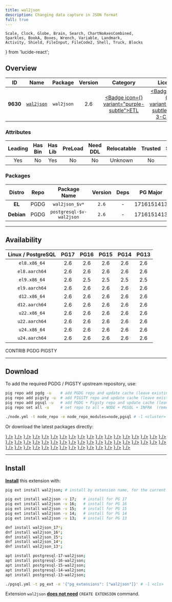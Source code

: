 ```yaml
---
title: wal2json
description: Changing data capture in JSON format
full: true
---
```


    Scale, Clock, Globe, Brain, Search, ChartNoAxesCombined,
    Sparkles, BookA, Boxes, Wrench, Variable, Landmark,
    Activity, Shield, FileInput, FileCode2, Shell, Truck, Blocks
} from 'lucide-react';

## Overview

| <TooltipIconButton tooltip="Extension unique identifier" side="top">ID</TooltipIconButton> | <TooltipIconButton tooltip="Extension name" side="top">Name</TooltipIconButton> | <TooltipIconButton tooltip="Package name for installation" side="top">Package</TooltipIconButton> | <TooltipIconButton tooltip="Latest available extension version" side="top">Version</TooltipIconButton> | <TooltipIconButton tooltip="Extension category" side="top">Category</TooltipIconButton> | <TooltipIconButton tooltip="Open source license" side="top">License</TooltipIconButton> | <TooltipIconButton tooltip="Programming language" side="top">Lang</TooltipIconButton> |
|:--------:|:--------:|:----------:|:--------------:|:---------------------------------------:|:------------------------------------------------------:|:----:|
| **9630** | [`wal2json`](https://github.com/eulerto/wal2json) | `wal2json` | 2.6 | <a href="/ext/etl" className="no-underline"><Badge icon={<Truck />} variant="purple-subtle">ETL</Badge></a> | <a href="/ext/list/license#bsd-3-clause" className="no-underline"><Badge icon={<Scale />} variant="blue-subtle">BSD 3-Clause</Badge></a> | <a href="/ext/list/lang#c"><Badge icon={<FileCode2 />} variant="blue-subtle">C</Badge></a> |

### Attributes

| <TooltipIconButton tooltip="The Primary Leading extension in the Package" side="top">Leading</TooltipIconButton> | <TooltipIconButton tooltip="Contains binary utils" side="top">Has Bin</TooltipIconButton> | <TooltipIconButton tooltip="Contains .so shared library files" side="top">Has Lib</TooltipIconButton> | <TooltipIconButton tooltip="Requires preloading via shared_preload_libraries" side="top">PreLoad</TooltipIconButton> | <TooltipIconButton tooltip="Requires CREATE EXTENSION DDL command" side="top">Need DDL</TooltipIconButton> | <TooltipIconButton tooltip="Can be installed in any schema" side="top">Relocatable</TooltipIconButton> | <TooltipIconButton tooltip="Can be created by non-superuser" side="top">Trusted</TooltipIconButton> | <TooltipIconButton tooltip="Schemas used by this extension" side="top">Schemas</TooltipIconButton> |
|:-------:|:-------:|:-------:|:-------:|:--------:|:-----------:|:-------:|:-------:|
| Yes | No | Yes | No | No | Unknown | No | - |

### Packages

| <TooltipIconButton tooltip="Linux distribution family, EL or Debian" side="top">Distro</TooltipIconButton> | <TooltipIconButton tooltip="Package repository" side="top">Repo</TooltipIconButton> | <TooltipIconButton tooltip="The RPM/DEB Package Name Pattern (replace $v with real pg major)" side="top">Package Name</TooltipIconButton> | <TooltipIconButton tooltip="Latest package version" side="top">Version</TooltipIconButton> | <TooltipIconButton tooltip="RPM/DEB Package dependencies" side="top">Deps</TooltipIconButton> | <TooltipIconButton tooltip="Available in these PostgreSQL Major Versions" side="top">PG Major</TooltipIconButton> |
|:----------:|:--------:|:------------------------:|:-----------:|:------------:|:------------------:|
|   **EL**   | <Badge variant="blue-subtle"><span className="font-bold">PGDG</span></Badge> | `wal2json_$v*` | `2.6` | - | <Badge variant="green-subtle">17</Badge><Badge variant="green-subtle">16</Badge><Badge variant="green-subtle">15</Badge><Badge variant="green-subtle">14</Badge><Badge variant="green-subtle">13</Badge> |
| **Debian** | <Badge variant="blue-subtle"><span className="font-bold">PGDG</span></Badge> | `postgresql-$v-wal2json` | `2.6` | - | <Badge variant="green-subtle">17</Badge><Badge variant="green-subtle">16</Badge><Badge variant="green-subtle">15</Badge><Badge variant="green-subtle">14</Badge><Badge variant="green-subtle">13</Badge> |



------

## Availability

| <TooltipIconButton tooltip="Linux Distro Arch / PostgreSQL Major Version" side="top">Linux / PostgreSQL </TooltipIconButton> | **PG17** | **PG16** | **PG15** | **PG14** | **PG13** |
|:-----:|:-----:|:-----:|:-----:|:-----:|:-----:|
| `el8.x86_64` | <Badge variant="blue-subtle">2.6</Badge> | <Badge variant="blue-subtle">2.6</Badge> | <Badge variant="blue-subtle">2.6</Badge> | <Badge variant="blue-subtle">2.6</Badge> | <Badge variant="blue-subtle">2.6</Badge> |
| `el8.aarch64` | <Badge variant="blue-subtle">2.6</Badge> | <Badge variant="blue-subtle">2.6</Badge> | <Badge variant="blue-subtle">2.6</Badge> | <Badge variant="blue-subtle">2.6</Badge> | <Badge variant="blue-subtle">2.6</Badge> |
| `el9.x86_64` | <Badge variant="blue-subtle">2.6</Badge> | <Badge variant="blue-subtle">2.5</Badge> | <Badge variant="blue-subtle">2.5</Badge> | <Badge variant="blue-subtle">2.5</Badge> | <Badge variant="blue-subtle">2.5</Badge> |
| `el9.aarch64` | <Badge variant="blue-subtle">2.6</Badge> | <Badge variant="blue-subtle">2.6</Badge> | <Badge variant="blue-subtle">2.6</Badge> | <Badge variant="blue-subtle">2.6</Badge> | <Badge variant="blue-subtle">2.6</Badge> |
| `d12.x86_64` | <Badge variant="blue-subtle">2.6</Badge> | <Badge variant="blue-subtle">2.6</Badge> | <Badge variant="blue-subtle">2.6</Badge> | <Badge variant="blue-subtle">2.6</Badge> | <Badge variant="blue-subtle">2.6</Badge> |
| `d12.aarch64` | <Badge variant="blue-subtle">2.6</Badge> | <Badge variant="blue-subtle">2.6</Badge> | <Badge variant="blue-subtle">2.6</Badge> | <Badge variant="blue-subtle">2.6</Badge> | <Badge variant="blue-subtle">2.6</Badge> |
| `u22.x86_64` | <Badge variant="blue-subtle">2.6</Badge> | <Badge variant="blue-subtle">2.6</Badge> | <Badge variant="blue-subtle">2.6</Badge> | <Badge variant="blue-subtle">2.6</Badge> | <Badge variant="blue-subtle">2.6</Badge> |
| `u22.aarch64` | <Badge variant="blue-subtle">2.6</Badge> | <Badge variant="blue-subtle">2.6</Badge> | <Badge variant="blue-subtle">2.6</Badge> | <Badge variant="blue-subtle">2.6</Badge> | <Badge variant="blue-subtle">2.6</Badge> |
| `u24.x86_64` | <Badge variant="blue-subtle">2.6</Badge> | <Badge variant="blue-subtle">2.6</Badge> | <Badge variant="blue-subtle">2.6</Badge> | <Badge variant="blue-subtle">2.6</Badge> | <Badge variant="blue-subtle">2.6</Badge> |
| `u24.aarch64` | <Badge variant="blue-subtle">2.6</Badge> | <Badge variant="blue-subtle">2.6</Badge> | <Badge variant="blue-subtle">2.6</Badge> | <Badge variant="blue-subtle">2.6</Badge> | <Badge variant="blue-subtle">2.6</Badge> |

<Badge variant="green-subtle"><span className="font-black">CONTRIB</span></Badge> <Badge variant="blue-subtle"><span className="font-black">PGDG</span></Badge> <Badge variant="amber-subtle"><span className="font-black">PIGSTY</span></Badge>

------

## Download

To add the required PGDG / PIGSTY upstream repository, use:

```bash tab="pig"
pig repo add pgdg -u    # add PGDG repo and update cache (leave existing repos)
pig repo add pigsty -u  # add PIGSTY repo and update cache (leave existing repos)
pig repo add pgsql -u   # add PGDG + Pigsty repo and update cache (leave existing repos)
pig repo set all -u     # set repo to all = NODE + PGSQL + INFRA  (remove existing repos)
```
```bash tab="pigsty"
./node.yml -t node_repo -e node_repo_modules=node,pgsql # -l <cluster>
```

Or download the latest packages directly:

<Files>
    <Folder name="el8.x86_64">
        <a href="https://download.postgresql.org/pub/repos/yum/17/redhat/rhel-8-x86_64/wal2json_17-2.6-2PGDG.rhel8.x86_64.rpm"><File name="wal2json_17-2.6-2PGDG.rhel8.x86_64.rpm" icon={<Package className="text-emerald-500" />} /></a>
        <a href="https://download.postgresql.org/pub/repos/yum/16/redhat/rhel-8-x86_64/wal2json_16-2.6-1PGDG.rhel8.x86_64.rpm"><File name="wal2json_16-2.6-1PGDG.rhel8.x86_64.rpm" icon={<Package className="text-emerald-500" />} /></a>
        <a href="https://download.postgresql.org/pub/repos/yum/15/redhat/rhel-8-x86_64/wal2json_15-2.6-1PGDG.rhel8.x86_64.rpm"><File name="wal2json_15-2.6-1PGDG.rhel8.x86_64.rpm" icon={<Package className="text-emerald-500" />} /></a>
        <a href="https://download.postgresql.org/pub/repos/yum/14/redhat/rhel-8-x86_64/wal2json_14-2.6-1PGDG.rhel8.x86_64.rpm"><File name="wal2json_14-2.6-1PGDG.rhel8.x86_64.rpm" icon={<Package className="text-emerald-500" />} /></a>
        <a href="https://download.postgresql.org/pub/repos/yum/13/redhat/rhel-8-x86_64/wal2json_13-2.6-1PGDG.rhel8.x86_64.rpm"><File name="wal2json_13-2.6-1PGDG.rhel8.x86_64.rpm" icon={<Package className="text-emerald-500" />} /></a>
    </Folder>
    <Folder name="el8.aarch64">
        <a href="https://download.postgresql.org/pub/repos/yum/17/redhat/rhel-8-aarch64/wal2json_17-2.6-2PGDG.rhel8.aarch64.rpm"><File name="wal2json_17-2.6-2PGDG.rhel8.aarch64.rpm" icon={<Package className="text-orange-500" />} /></a>
        <a href="https://download.postgresql.org/pub/repos/yum/16/redhat/rhel-8-aarch64/wal2json_16-2.6-1PGDG.rhel8.aarch64.rpm"><File name="wal2json_16-2.6-1PGDG.rhel8.aarch64.rpm" icon={<Package className="text-orange-500" />} /></a>
        <a href="https://download.postgresql.org/pub/repos/yum/15/redhat/rhel-8-aarch64/wal2json_15-2.6-1PGDG.rhel8.aarch64.rpm"><File name="wal2json_15-2.6-1PGDG.rhel8.aarch64.rpm" icon={<Package className="text-orange-500" />} /></a>
        <a href="https://download.postgresql.org/pub/repos/yum/14/redhat/rhel-8-aarch64/wal2json_14-2.6-1PGDG.rhel8.aarch64.rpm"><File name="wal2json_14-2.6-1PGDG.rhel8.aarch64.rpm" icon={<Package className="text-orange-500" />} /></a>
        <a href="https://download.postgresql.org/pub/repos/yum/13/redhat/rhel-8-aarch64/wal2json_13-2.6-1PGDG.rhel8.aarch64.rpm"><File name="wal2json_13-2.6-1PGDG.rhel8.aarch64.rpm" icon={<Package className="text-orange-500" />} /></a>
    </Folder>
    <Folder name="el9.x86_64">
        <a href="https://download.postgresql.org/pub/repos/yum/17/redhat/rhel-9-x86_64/wal2json_17-2.6-2PGDG.rhel9.x86_64.rpm"><File name="wal2json_17-2.6-2PGDG.rhel9.x86_64.rpm" icon={<Package className="text-emerald-500" />} /></a>
        <a href="https://download.postgresql.org/pub/repos/yum/16/redhat/rhel-9-x86_64/wal2json_16-2.5-3.rhel9.1.x86_64.rpm"><File name="wal2json_16-2.5-3.rhel9.1.x86_64.rpm" icon={<Package className="text-emerald-500" />} /></a>
        <a href="https://download.postgresql.org/pub/repos/yum/15/redhat/rhel-9-x86_64/wal2json_15-2.5-1.rhel9.x86_64.rpm"><File name="wal2json_15-2.5-1.rhel9.x86_64.rpm" icon={<Package className="text-emerald-500" />} /></a>
        <a href="https://download.postgresql.org/pub/repos/yum/14/redhat/rhel-9-x86_64/wal2json_14-2.5-1.rhel9.x86_64.rpm"><File name="wal2json_14-2.5-1.rhel9.x86_64.rpm" icon={<Package className="text-emerald-500" />} /></a>
        <a href="https://download.postgresql.org/pub/repos/yum/13/redhat/rhel-9-x86_64/wal2json_13-2.5-1.rhel9.x86_64.rpm"><File name="wal2json_13-2.5-1.rhel9.x86_64.rpm" icon={<Package className="text-emerald-500" />} /></a>
    </Folder>
    <Folder name="el9.aarch64">
        <a href="https://download.postgresql.org/pub/repos/yum/17/redhat/rhel-9-aarch64/wal2json_17-2.6-2PGDG.rhel9.aarch64.rpm"><File name="wal2json_17-2.6-2PGDG.rhel9.aarch64.rpm" icon={<Package className="text-orange-500" />} /></a>
        <a href="https://download.postgresql.org/pub/repos/yum/16/redhat/rhel-9-aarch64/wal2json_16-2.6-1PGDG.rhel9.aarch64.rpm"><File name="wal2json_16-2.6-1PGDG.rhel9.aarch64.rpm" icon={<Package className="text-orange-500" />} /></a>
        <a href="https://download.postgresql.org/pub/repos/yum/15/redhat/rhel-9-aarch64/wal2json_15-2.6-1PGDG.rhel9.aarch64.rpm"><File name="wal2json_15-2.6-1PGDG.rhel9.aarch64.rpm" icon={<Package className="text-orange-500" />} /></a>
        <a href="https://download.postgresql.org/pub/repos/yum/14/redhat/rhel-9-aarch64/wal2json_14-2.6-1PGDG.rhel9.aarch64.rpm"><File name="wal2json_14-2.6-1PGDG.rhel9.aarch64.rpm" icon={<Package className="text-orange-500" />} /></a>
        <a href="https://download.postgresql.org/pub/repos/yum/13/redhat/rhel-9-aarch64/wal2json_13-2.6-1PGDG.rhel9.aarch64.rpm"><File name="wal2json_13-2.6-1PGDG.rhel9.aarch64.rpm" icon={<Package className="text-orange-500" />} /></a>
    </Folder>
    <Folder name="d12.x86_64">
        <a href="https://apt.postgresql.org/pub/repos/apt/pool/main/w/wal2json/postgresql-17-wal2json_2.6-2.pgdg120+1_arm64.deb"><File name="postgresql-17-wal2json_2.6-2.pgdg120+1_arm64.deb" icon={<Box className="text-emerald-500" />} /></a>
        <a href="https://apt.postgresql.org/pub/repos/apt/pool/main/w/wal2json/postgresql-16-wal2json_2.6-2.pgdg120+1_arm64.deb"><File name="postgresql-16-wal2json_2.6-2.pgdg120+1_arm64.deb" icon={<Box className="text-emerald-500" />} /></a>
        <a href="https://apt.postgresql.org/pub/repos/apt/pool/main/w/wal2json/postgresql-15-wal2json_2.6-2.pgdg120+1_arm64.deb"><File name="postgresql-15-wal2json_2.6-2.pgdg120+1_arm64.deb" icon={<Box className="text-emerald-500" />} /></a>
        <a href="https://apt.postgresql.org/pub/repos/apt/pool/main/w/wal2json/postgresql-14-wal2json_2.6-2.pgdg120+1_arm64.deb"><File name="postgresql-14-wal2json_2.6-2.pgdg120+1_arm64.deb" icon={<Box className="text-emerald-500" />} /></a>
        <a href="https://apt.postgresql.org/pub/repos/apt/pool/main/w/wal2json/postgresql-13-wal2json_2.6-2.pgdg120+1_arm64.deb"><File name="postgresql-13-wal2json_2.6-2.pgdg120+1_arm64.deb" icon={<Box className="text-emerald-500" />} /></a>
    </Folder>
    <Folder name="d12.aarch64">
        <a href="https://apt.postgresql.org/pub/repos/apt/pool/main/w/wal2json/postgresql-17-wal2json_2.6-2.pgdg120+1_amd64.deb"><File name="postgresql-17-wal2json_2.6-2.pgdg120+1_amd64.deb" icon={<Box className="text-orange-500" />} /></a>
        <a href="https://apt.postgresql.org/pub/repos/apt/pool/main/w/wal2json/postgresql-16-wal2json_2.6-2.pgdg120+1_amd64.deb"><File name="postgresql-16-wal2json_2.6-2.pgdg120+1_amd64.deb" icon={<Box className="text-orange-500" />} /></a>
        <a href="https://apt.postgresql.org/pub/repos/apt/pool/main/w/wal2json/postgresql-15-wal2json_2.6-2.pgdg120+1_amd64.deb"><File name="postgresql-15-wal2json_2.6-2.pgdg120+1_amd64.deb" icon={<Box className="text-orange-500" />} /></a>
        <a href="https://apt.postgresql.org/pub/repos/apt/pool/main/w/wal2json/postgresql-14-wal2json_2.6-2.pgdg120+1_amd64.deb"><File name="postgresql-14-wal2json_2.6-2.pgdg120+1_amd64.deb" icon={<Box className="text-orange-500" />} /></a>
        <a href="https://apt.postgresql.org/pub/repos/apt/pool/main/w/wal2json/postgresql-13-wal2json_2.6-2.pgdg120+1_amd64.deb"><File name="postgresql-13-wal2json_2.6-2.pgdg120+1_amd64.deb" icon={<Box className="text-orange-500" />} /></a>
    </Folder>
    <Folder name="u22.x86_64">
        <a href="https://apt.postgresql.org/pub/repos/apt/pool/main/w/wal2json/postgresql-17-wal2json_2.6-2.pgdg22.04+1_amd64.deb"><File name="postgresql-17-wal2json_2.6-2.pgdg22.04+1_amd64.deb" icon={<Box className="text-emerald-500" />} /></a>
        <a href="https://apt.postgresql.org/pub/repos/apt/pool/main/w/wal2json/postgresql-16-wal2json_2.6-2.pgdg22.04+1_amd64.deb"><File name="postgresql-16-wal2json_2.6-2.pgdg22.04+1_amd64.deb" icon={<Box className="text-emerald-500" />} /></a>
        <a href="https://apt.postgresql.org/pub/repos/apt/pool/main/w/wal2json/postgresql-15-wal2json_2.6-2.pgdg22.04+1_amd64.deb"><File name="postgresql-15-wal2json_2.6-2.pgdg22.04+1_amd64.deb" icon={<Box className="text-emerald-500" />} /></a>
        <a href="https://apt.postgresql.org/pub/repos/apt/pool/main/w/wal2json/postgresql-14-wal2json_2.6-2.pgdg22.04+1_amd64.deb"><File name="postgresql-14-wal2json_2.6-2.pgdg22.04+1_amd64.deb" icon={<Box className="text-emerald-500" />} /></a>
        <a href="https://apt.postgresql.org/pub/repos/apt/pool/main/w/wal2json/postgresql-13-wal2json_2.6-2.pgdg22.04+1_amd64.deb"><File name="postgresql-13-wal2json_2.6-2.pgdg22.04+1_amd64.deb" icon={<Box className="text-emerald-500" />} /></a>
    </Folder>
    <Folder name="u22.aarch64">
        <a href="https://apt.postgresql.org/pub/repos/apt/pool/main/w/wal2json/postgresql-17-wal2json_2.6-2.pgdg22.04+1_arm64.deb"><File name="postgresql-17-wal2json_2.6-2.pgdg22.04+1_arm64.deb" icon={<Box className="text-orange-500" />} /></a>
        <a href="https://apt.postgresql.org/pub/repos/apt/pool/main/w/wal2json/postgresql-16-wal2json_2.6-2.pgdg22.04+1_arm64.deb"><File name="postgresql-16-wal2json_2.6-2.pgdg22.04+1_arm64.deb" icon={<Box className="text-orange-500" />} /></a>
        <a href="https://apt.postgresql.org/pub/repos/apt/pool/main/w/wal2json/postgresql-15-wal2json_2.6-2.pgdg22.04+1_arm64.deb"><File name="postgresql-15-wal2json_2.6-2.pgdg22.04+1_arm64.deb" icon={<Box className="text-orange-500" />} /></a>
        <a href="https://apt.postgresql.org/pub/repos/apt/pool/main/w/wal2json/postgresql-14-wal2json_2.6-2.pgdg22.04+1_arm64.deb"><File name="postgresql-14-wal2json_2.6-2.pgdg22.04+1_arm64.deb" icon={<Box className="text-orange-500" />} /></a>
        <a href="https://apt.postgresql.org/pub/repos/apt/pool/main/w/wal2json/postgresql-13-wal2json_2.6-2.pgdg22.04+1_arm64.deb"><File name="postgresql-13-wal2json_2.6-2.pgdg22.04+1_arm64.deb" icon={<Box className="text-orange-500" />} /></a>
    </Folder>
    <Folder name="u24.x86_64">
        <a href="https://apt.postgresql.org/pub/repos/apt/pool/main/w/wal2json/postgresql-17-wal2json_2.6-2.pgdg24.04+1_amd64.deb"><File name="postgresql-17-wal2json_2.6-2.pgdg24.04+1_amd64.deb" icon={<Box className="text-emerald-500" />} /></a>
        <a href="https://apt.postgresql.org/pub/repos/apt/pool/main/w/wal2json/postgresql-16-wal2json_2.6-2.pgdg24.04+1_amd64.deb"><File name="postgresql-16-wal2json_2.6-2.pgdg24.04+1_amd64.deb" icon={<Box className="text-emerald-500" />} /></a>
        <a href="https://apt.postgresql.org/pub/repos/apt/pool/main/w/wal2json/postgresql-15-wal2json_2.6-2.pgdg24.04+1_amd64.deb"><File name="postgresql-15-wal2json_2.6-2.pgdg24.04+1_amd64.deb" icon={<Box className="text-emerald-500" />} /></a>
        <a href="https://apt.postgresql.org/pub/repos/apt/pool/main/w/wal2json/postgresql-14-wal2json_2.6-2.pgdg24.04+1_amd64.deb"><File name="postgresql-14-wal2json_2.6-2.pgdg24.04+1_amd64.deb" icon={<Box className="text-emerald-500" />} /></a>
        <a href="https://apt.postgresql.org/pub/repos/apt/pool/main/w/wal2json/postgresql-13-wal2json_2.6-2.pgdg24.04+1_amd64.deb"><File name="postgresql-13-wal2json_2.6-2.pgdg24.04+1_amd64.deb" icon={<Box className="text-emerald-500" />} /></a>
    </Folder>
    <Folder name="u24.aarch64">
        <a href="https://apt.postgresql.org/pub/repos/apt/pool/main/w/wal2json/postgresql-17-wal2json_2.6-2.pgdg24.04+1_arm64.deb"><File name="postgresql-17-wal2json_2.6-2.pgdg24.04+1_arm64.deb" icon={<Box className="text-orange-500" />} /></a>
        <a href="https://apt.postgresql.org/pub/repos/apt/pool/main/w/wal2json/postgresql-16-wal2json_2.6-2.pgdg24.04+1_arm64.deb"><File name="postgresql-16-wal2json_2.6-2.pgdg24.04+1_arm64.deb" icon={<Box className="text-orange-500" />} /></a>
        <a href="https://apt.postgresql.org/pub/repos/apt/pool/main/w/wal2json/postgresql-15-wal2json_2.6-2.pgdg24.04+1_arm64.deb"><File name="postgresql-15-wal2json_2.6-2.pgdg24.04+1_arm64.deb" icon={<Box className="text-orange-500" />} /></a>
        <a href="https://apt.postgresql.org/pub/repos/apt/pool/main/w/wal2json/postgresql-14-wal2json_2.6-2.pgdg24.04+1_arm64.deb"><File name="postgresql-14-wal2json_2.6-2.pgdg24.04+1_arm64.deb" icon={<Box className="text-orange-500" />} /></a>
        <a href="https://apt.postgresql.org/pub/repos/apt/pool/main/w/wal2json/postgresql-13-wal2json_2.6-2.pgdg24.04+1_arm64.deb"><File name="postgresql-13-wal2json_2.6-2.pgdg24.04+1_arm64.deb" icon={<Box className="text-orange-500" />} /></a>
    </Folder>
</Files>

------

## Install

[**Install**](/docs/pgsql/extension/install) this extension with:

```bash tab="pig"
pig ext install wal2json; # install by extension name, for the current active PG version

pig ext install wal2json -v 17;   # install for PG 17
pig ext install wal2json -v 16;   # install for PG 16
pig ext install wal2json -v 15;   # install for PG 15
pig ext install wal2json -v 14;   # install for PG 14
pig ext install wal2json -v 13;   # install for PG 13
```
```bash tab="yum" 
dnf install wal2json_17*;
dnf install wal2json_16*;
dnf install wal2json_15*;
dnf install wal2json_14*;
dnf install wal2json_13*;
```
```bash tab="apt" 
apt install postgresql-17-wal2json;
apt install postgresql-16-wal2json;
apt install postgresql-15-wal2json;
apt install postgresql-14-wal2json;
apt install postgresql-13-wal2json;
```
```bash tab="ansible"
./pgsql.yml -t pg_ext -e '{"pg_extensions": ["wal2json"]}' # -l <cls>
```

Extension `wal2json` [**does not need**](/docs/pgsql/extension/create#list-of-extensions-without-ddl) `CREATE EXTENSION` command.


